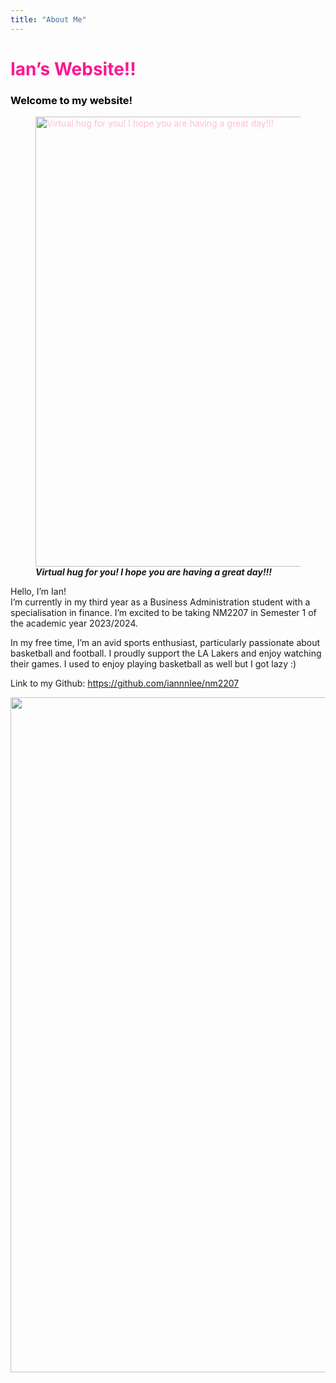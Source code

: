 ```yaml
---
title: "About Me" 
---
```


# Ian's Website!! {style="color: deeppink"}

### Welcome to my website! {style="color: black"}

![***Virtual hug for you! I hope you are having a great day!!!***](https://i.ytimg.com/vi/wJO-MTh6NNo/maxresdefault.jpg){style="color: pink" fig-align="center" width="720"}

Hello, I'm Ian! <br> I'm currently in my third year as a Business Administration student with a specialisation in finance. I'm excited to be taking NM2207 in Semester 1 of the academic year 2023/2024.

In my free time, I'm an avid sports enthusiast, particularly passionate about basketball and football. I proudly support the LA Lakers and enjoy watching their games. I used to enjoy playing basketball as well but I got lazy :)

Link to my Github: <https://github.com/iannnlee/nm2207>

<a href="https://cdn.vox-cdn.com/thumbor/Si2spWe-6jYnWh8roDPVRV7izC4=/0x0:1192x795/1400x788/filters:focal(596x398:597x399)/cdn.vox-cdn.com/uploads/chorus_asset/file/22312759/rickroll_4k.jpg" target="_blank"> ![](duckdrawing.jpeg){style="color: pink" fig-align="center" width="1080"} </a>

